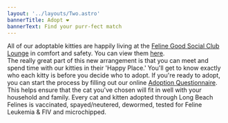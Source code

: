 ```yaml
---
layout: '../layouts/Two.astro'
bannerTitle: Adopt ❤️
bannerText: Find your purr-fect match
---
```


<SpotlightContainer>
    <Spotlight
        imageSrc="images/pic01.jpg"
        header="Getting Started"
    >
    All of our adoptable kitties are happily living at the <a href='https://www.felinegoodsocialclub.com/'>Feline Good Social Club Lounge</a> in comfort and safety.  You can view them <a href='https://www.canva.com/design/DAEhG7_cWcg/50e9Bo-YecCHVsqyFTykyQ/view'>here</a>.<br/> The really great part of this new arrangement is that you can meet and spend time with our kitties in their 'Happy Place.'  You'll get to know exactly who each kitty is before you decide who to adopt.
    </Spotlight>
    <Spotlight
        imageSrc="images/pic02.jpg"
        header="Application"
    >
        If you're ready to adopt, you can start the process by filling out our online <a href='https://fs6.formsite.com/lbf5forms/form2/index.html'>Adoption Questionnaire</a>. This helps ensure that the cat you've chosen will fit in well with your household and family.
    </Spotlight>
    <Spotlight
        imageSrc="images/pic03.jpg"
        header="Details"
    >
        Every cat and kitten adopted through Long Beach Felines is vaccinated, spayed/neutered, dewormed, tested for Feline Leukemia & FIV and microchipped.
    </Spotlight>
</SpotlightContainer>
